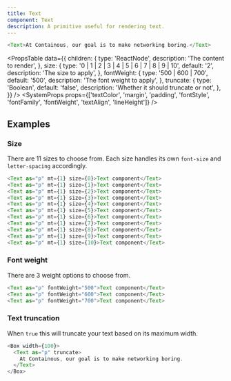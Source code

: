 ```yaml
---
title: Text
component: Text
description: A primitive useful for rendering text.
---
```


```js live
<Text>At Containous, our goal is to make networking boring.</Text>
```

<PropsTable
  data={{
    children: {
      type: 'ReactNode',
      description: 'The content to render',
    },
    size: {
      type: '0 | 1 | 2 | 3 | 4 | 5 | 6 | 7 | 8 | 9 | 10',
      default: '2',
      description: 'The size to apply',
    },
    fontWeight: {
      type: '500 | 600 | 700',
      default: '500',
      description: 'The font weight to apply',
    },
    truncate: {
      type: 'Boolean',
      default: 'false',
      description: 'Whether it should truncate or not',
    },
  }}
/>
<SystemProps
  props={['textColor', 'margin', 'padding', 'fontStyle', 'fontFamily', 'fontWeight', 'textAlign', 'lineHeight']}
/>

## Examples

### Size

There are 11 sizes to choose from. Each size handles its own `font-size` and `letter-spacing` accordingly.

```js live
<Text as="p" mt={1} size={0}>Text component</Text>
<Text as="p" mt={1} size={1}>Text component</Text>
<Text as="p" mt={1} size={2}>Text component</Text>
<Text as="p" mt={1} size={3}>Text component</Text>
<Text as="p" mt={1} size={4}>Text component</Text>
<Text as="p" mt={1} size={5}>Text component</Text>
<Text as="p" mt={1} size={6}>Text component</Text>
<Text as="p" mt={1} size={7}>Text component</Text>
<Text as="p" mt={1} size={8}>Text component</Text>
<Text as="p" mt={1} size={9}>Text component</Text>
<Text as="p" mt={1} size={10}>Text component</Text>
```

### Font weight

There are 3 weight options to choose from.

```js live
<Text as="p" fontWeight="500">Text component</Text>
<Text as="p" fontWeight="600">Text component</Text>
<Text as="p" fontWeight="700">Text component</Text>
```

### Text truncation

When `true` this will truncate your text based on its maximum width.

```js live
<Box width={100}>
  <Text as="p" truncate>
    At Containous, our goal is to make networking boring.
  </Text>
</Box>
```
